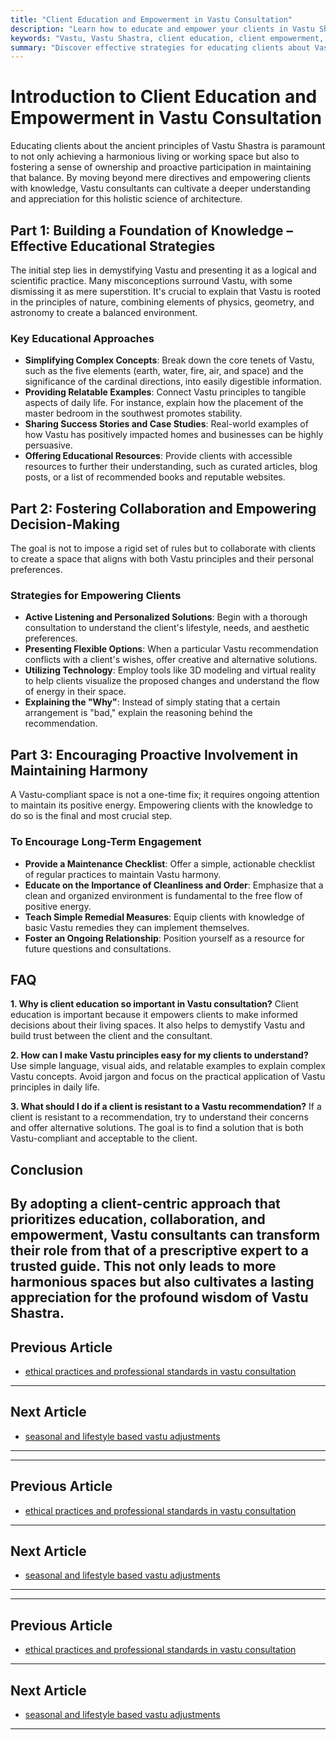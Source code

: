 ```yaml
---
title: "Client Education and Empowerment in Vastu Consultation"
description: "Learn how to educate and empower your clients in Vastu Shastra, enabling them to make informed decisions and maintain long-term harmony in their spaces."
keywords: "Vastu, Vastu Shastra, client education, client empowerment, Vastu consultation, Vastu principles, Vastu harmony, informed decisions"
summary: "Discover effective strategies for educating clients about Vastu principles, empowering them to make informed decisions, and encouraging their proactive involvement in maintaining Vastu harmony. This guide provides a framework for building a collaborative and empowering Vastu consultation practice."
---
```


# Introduction to Client Education and Empowerment in Vastu Consultation

Educating clients about the ancient principles of Vastu Shastra is paramount to not only achieving a harmonious living or working space but also to fostering a sense of ownership and proactive participation in maintaining that balance. By moving beyond mere directives and empowering clients with knowledge, Vastu consultants can cultivate a deeper understanding and appreciation for this holistic science of architecture.

## Part 1: Building a Foundation of Knowledge – Effective Educational Strategies

The initial step lies in demystifying Vastu and presenting it as a logical and scientific practice. Many misconceptions surround Vastu, with some dismissing it as mere superstition. It's crucial to explain that Vastu is rooted in the principles of nature, combining elements of physics, geometry, and astronomy to create a balanced environment.

### Key Educational Approaches

-   **Simplifying Complex Concepts**: Break down the core tenets of Vastu, such as the five elements (earth, water, fire, air, and space) and the significance of the cardinal directions, into easily digestible information.
-   **Providing Relatable Examples**: Connect Vastu principles to tangible aspects of daily life. For instance, explain how the placement of the master bedroom in the southwest promotes stability.
-   **Sharing Success Stories and Case Studies**: Real-world examples of how Vastu has positively impacted homes and businesses can be highly persuasive.
-   **Offering Educational Resources**: Provide clients with accessible resources to further their understanding, such as curated articles, blog posts, or a list of recommended books and reputable websites.

## Part 2: Fostering Collaboration and Empowering Decision-Making

The goal is not to impose a rigid set of rules but to collaborate with clients to create a space that aligns with both Vastu principles and their personal preferences.

### Strategies for Empowering Clients

-   **Active Listening and Personalized Solutions**: Begin with a thorough consultation to understand the client's lifestyle, needs, and aesthetic preferences.
-   **Presenting Flexible Options**: When a particular Vastu recommendation conflicts with a client's wishes, offer creative and alternative solutions.
-   **Utilizing Technology**: Employ tools like 3D modeling and virtual reality to help clients visualize the proposed changes and understand the flow of energy in their space.
-   **Explaining the "Why"**: Instead of simply stating that a certain arrangement is "bad," explain the reasoning behind the recommendation.

## Part 3: Encouraging Proactive Involvement in Maintaining Harmony

A Vastu-compliant space is not a one-time fix; it requires ongoing attention to maintain its positive energy. Empowering clients with the knowledge to do so is the final and most crucial step.

### To Encourage Long-Term Engagement

-   **Provide a Maintenance Checklist**: Offer a simple, actionable checklist of regular practices to maintain Vastu harmony.
-   **Educate on the Importance of Cleanliness and Order**: Emphasize that a clean and organized environment is fundamental to the free flow of positive energy.
-   **Teach Simple Remedial Measures**: Equip clients with knowledge of basic Vastu remedies they can implement themselves.
-   **Foster an Ongoing Relationship**: Position yourself as a resource for future questions and consultations.

## FAQ

**1. Why is client education so important in Vastu consultation?**
Client education is important because it empowers clients to make informed decisions about their living spaces. It also helps to demystify Vastu and build trust between the client and the consultant.

**2. How can I make Vastu principles easy for my clients to understand?**
Use simple language, visual aids, and relatable examples to explain complex Vastu concepts. Avoid jargon and focus on the practical application of Vastu principles in daily life.

**3. What should I do if a client is resistant to a Vastu recommendation?**
If a client is resistant to a recommendation, try to understand their concerns and offer alternative solutions. The goal is to find a solution that is both Vastu-compliant and acceptable to the client.

## Conclusion

By adopting a client-centric approach that prioritizes education, collaboration, and empowerment, Vastu consultants can transform their role from that of a prescriptive expert to a trusted guide. This not only leads to more harmonious spaces but also cultivates a lasting appreciation for the profound wisdom of Vastu Shastra.
---

## Previous Article
- [ethical practices and professional standards in vastu consultation](181013_ethical_practices_and_professional_standards_in_vastu_consultation.mdx)

---

## Next Article
- [seasonal and lifestyle based vastu adjustments](181015_seasonal_and_lifestyle_based_vastu_adjustments.mdx)

---
---

## Previous Article
- [ethical practices and professional standards in vastu consultation](181013_ethical_practices_and_professional_standards_in_vastu_consultation.mdx)

---

## Next Article
- [seasonal and lifestyle based vastu adjustments](181015_seasonal_and_lifestyle_based_vastu_adjustments.mdx)

---
---

## Previous Article
- [ethical practices and professional standards in vastu consultation](181013_ethical_practices_and_professional_standards_in_vastu_consultation.mdx)

---

## Next Article
- [seasonal and lifestyle based vastu adjustments](181015_seasonal_and_lifestyle_based_vastu_adjustments.mdx)

---
